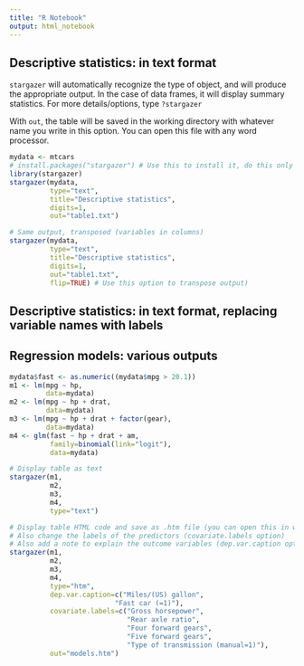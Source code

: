 ```yaml
---
title: "R Notebook"
output: html_notebook
---
```


## Descriptive statistics: in text format

`stargazer` will automatically recognize the type of object, and will produce the appropriate output. In the case of data frames, it will display summary statistics. For more details/options, type `?stargazer`

With `out`, the table will be saved in the working directory with whatever name you write in this option. You can open this file with any word processor.

```r
mydata <- mtcars
# install.packages("stargazer") # Use this to install it, do this only once
library(stargazer)
stargazer(mydata, 
          type="text", 
          title="Descriptive statistics", 
          digits=1,
          out="table1.txt")
```

```r
# Same output, transposed (variables in columns)
stargazer(mydata,
          type="text",
          title="Descriptive statistics",
          digits=1,
          out="table1.txt",
          flip=TRUE) # Use this option to transpose output)
```

## Descriptive statistics: in text format, replacing variable names with labels

## Regression models: various outputs

```r
mydata$fast <- as.numeric((mydata$mpg > 20.1))
m1 <- lm(mpg ~ hp, 
         data=mydata)
m2 <- lm(mpg ~ hp + drat, 
         data=mydata)
m3 <- lm(mpg ~ hp + drat + factor(gear), 
         data=mydata)
m4 <- glm(fast ~ hp + drat + am, 
          family=binomial(link="logit"), 
          data=mydata)

# Display table as text
stargazer(m1,
          m2,
          m3,
          m4,
          type="text")

# Display table HTML code and save as .htm file (you can open this in word or browser)
# Also change the labels of the predictors (covariate.labels option) 
# Also add a note to explain the outcome variables (dep.var.caption option)
stargazer(m1,
          m2,
          m3,
          m4,
          type="htm",
          dep.var.caption=c("Miles/(US) gallon",
                          "Fast car (=1)"),
          covariate.labels=c("Gross horsepower",
                             "Rear axle ratio",
                             "Four forward gears",
                             "Five forward gears",
                             "Type of transmission (manual=1)"),
          out="models.htm")

```


 
 
